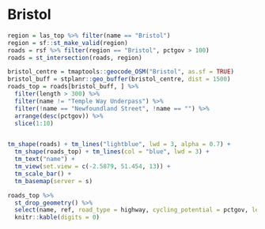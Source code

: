 
# Bristol

```r
region = las_top %>% filter(name == "Bristol")
region = sf::st_make_valid(region)
roads = rsf %>% filter(region == "Bristol", pctgov > 100)
roads = st_intersection(roads, region)

bristol_centre = tmaptools::geocode_OSM("Bristol", as.sf = TRUE)
bristol_buff = stplanr::geo_buffer(bristol_centre, dist = 1500)
roads_top = roads[bristol_buff, ] %>%
  filter(length > 300) %>%
  filter(name != "Temple Way Underpass") %>%
  filter(!name == "Newfoundland Street", !name == "") %>%
  arrange(desc(pctgov)) %>%
  slice(1:10)


tm_shape(roads) + tm_lines("lightblue", lwd = 3, alpha = 0.7) +
  tm_shape(roads_top) + tm_lines(col = "blue", lwd = 3) +
  tm_text("name") +
  tm_view(set.view = c(-2.5879, 51.454, 13)) + 
  tm_scale_bar() +
  tm_basemap(server = s)

roads_top %>%
  st_drop_geometry() %>%
  select(name, ref, road_type = highway, cycling_potential = pctgov, length_m = length) %>%
  knitr::kable(digits = 0)
```
